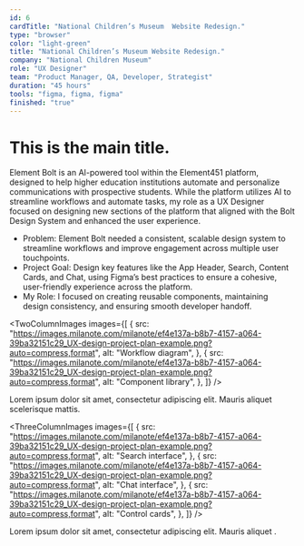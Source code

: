 ```yaml
---
id: 6
cardTitle: "National Children’s Museum  Website Redesign."
type: "browser"
color: "light-green"
title: "National Children’s Museum Website Redesign."
company: "National Children Museum"
role: "UX Designer"
team: "Product Manager, QA, Developer, Strategist"
duration: "45 hours"
tools: "figma, figma, figma"
finished: "true"
---
```


<FullWidthImage
  src="/images/ncm-main.png"
  alt="Element Bolt Dashboard Interface"
/>

# This is the main title.

Element Bolt is an AI-powered tool within the Element451 platform, designed to help higher education institutions automate and personalize communications with prospective students. While the platform utilizes AI to streamline workflows and automate tasks, my role as a UX Designer focused on designing new sections of the platform that aligned with the Bolt Design System and enhanced the user experience.

- Problem: Element Bolt needed a consistent, scalable design system to streamline workflows and improve engagement across multiple user touchpoints.
- Project Goal: Design key features like the App Header, Search, Content Cards, and Chat, using Figma’s best practices to ensure a cohesive, user-friendly experience across the platform.
- My Role: I focused on creating reusable components, maintaining design consistency, and ensuring smooth developer handoff.

<TwoColumnImages
  images={[
    {
      src: "https://images.milanote.com/milanote/ef4e137a-b8b7-4157-a064-39ba32151c29_UX-design-project-plan-example.png?auto=compress,format",
      alt: "Workflow diagram",
    },
    {
      src: "https://images.milanote.com/milanote/ef4e137a-b8b7-4157-a064-39ba32151c29_UX-design-project-plan-example.png?auto=compress,format",
      alt: "Component library",
    },
  ]}
/>
<Caption>
  Lorem ipsum dolor sit amet, consectetur adipiscing elit. Mauris aliquet
  scelerisque mattis.
</Caption>

<ThreeColumnImages
  images={[
    {
      src: "https://images.milanote.com/milanote/ef4e137a-b8b7-4157-a064-39ba32151c29_UX-design-project-plan-example.png?auto=compress,format",
      alt: "Search interface",
    },
    {
      src: "https://images.milanote.com/milanote/ef4e137a-b8b7-4157-a064-39ba32151c29_UX-design-project-plan-example.png?auto=compress,format",
      alt: "Chat interface",
    },
    {
      src: "https://images.milanote.com/milanote/ef4e137a-b8b7-4157-a064-39ba32151c29_UX-design-project-plan-example.png?auto=compress,format",
      alt: "Control cards",
    },
  ]}
/>
<Caption>
  Lorem ipsum dolor sit amet, consectetur adipiscing elit. Mauris aliquet .
</Caption>
